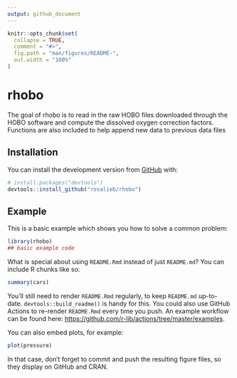 ```yaml
---
output: github_document
---
```


<!-- README.md is generated from README.Rmd. Please edit that file -->

```r
knitr::opts_chunk$set(
  collapse = TRUE,
  comment = "#>",
  fig.path = "man/figures/README-",
  out.width = "100%"
)
```

# rhobo

<!-- badges: start -->
<!-- badges: end -->

The goal of rhobo is to read in the raw HOBO files downloaded through the HOBO software and compute the dissolved oxygen correction factors. Functions are also included to help append new data to previous data files

## Installation

You can install the development version from [GitHub](https://github.com/) with:

``` r
# install.packages("devtools")
devtools::install_github("rosalieb/rhobo")
```
## Example

This is a basic example which shows you how to solve a common problem:

```r
library(rhobo)
## basic example code
```

What is special about using `README.Rmd` instead of just `README.md`? You can include R chunks like so:

```r
summary(cars)
```

You'll still need to render `README.Rmd` regularly, to keep `README.md` up-to-date. `devtools::build_readme()` is handy for this. You could also use GitHub Actions to re-render `README.Rmd` every time you push. An example workflow can be found here: <https://github.com/r-lib/actions/tree/master/examples>.

You can also embed plots, for example:

```r
plot(pressure)
```

In that case, don't forget to commit and push the resulting figure files, so they display on GitHub and CRAN.
